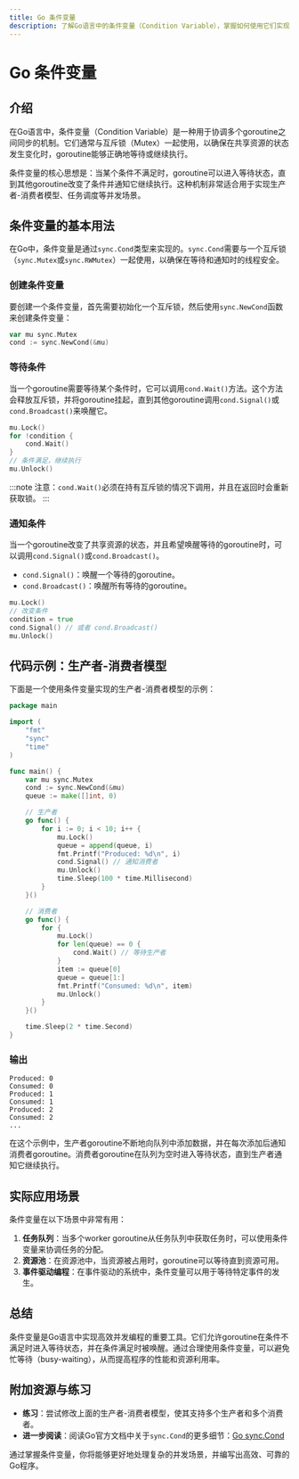 ```yaml
---
title: Go 条件变量
description: 了解Go语言中的条件变量（Condition Variable），掌握如何使用它们实现高效的并发编程。
---
```


# Go 条件变量

## 介绍

在Go语言中，条件变量（Condition Variable）是一种用于协调多个goroutine之间同步的机制。它们通常与互斥锁（Mutex）一起使用，以确保在共享资源的状态发生变化时，goroutine能够正确地等待或继续执行。

条件变量的核心思想是：当某个条件不满足时，goroutine可以进入等待状态，直到其他goroutine改变了条件并通知它继续执行。这种机制非常适合用于实现生产者-消费者模型、任务调度等并发场景。

## 条件变量的基本用法

在Go中，条件变量是通过`sync.Cond`类型来实现的。`sync.Cond`需要与一个互斥锁（`sync.Mutex`或`sync.RWMutex`）一起使用，以确保在等待和通知时的线程安全。

### 创建条件变量

要创建一个条件变量，首先需要初始化一个互斥锁，然后使用`sync.NewCond`函数来创建条件变量：

```go
var mu sync.Mutex
cond := sync.NewCond(&mu)
```

### 等待条件

当一个goroutine需要等待某个条件时，它可以调用`cond.Wait()`方法。这个方法会释放互斥锁，并将goroutine挂起，直到其他goroutine调用`cond.Signal()`或`cond.Broadcast()`来唤醒它。

```go
mu.Lock()
for !condition {
    cond.Wait()
}
// 条件满足，继续执行
mu.Unlock()
```

:::note
注意：`cond.Wait()`必须在持有互斥锁的情况下调用，并且在返回时会重新获取锁。
:::

### 通知条件

当一个goroutine改变了共享资源的状态，并且希望唤醒等待的goroutine时，可以调用`cond.Signal()`或`cond.Broadcast()`。

- `cond.Signal()`：唤醒一个等待的goroutine。
- `cond.Broadcast()`：唤醒所有等待的goroutine。

```go
mu.Lock()
// 改变条件
condition = true
cond.Signal() // 或者 cond.Broadcast()
mu.Unlock()
```

## 代码示例：生产者-消费者模型

下面是一个使用条件变量实现的生产者-消费者模型的示例：

```go
package main

import (
    "fmt"
    "sync"
    "time"
)

func main() {
    var mu sync.Mutex
    cond := sync.NewCond(&mu)
    queue := make([]int, 0)

    // 生产者
    go func() {
        for i := 0; i < 10; i++ {
            mu.Lock()
            queue = append(queue, i)
            fmt.Printf("Produced: %d\n", i)
            cond.Signal() // 通知消费者
            mu.Unlock()
            time.Sleep(100 * time.Millisecond)
        }
    }()

    // 消费者
    go func() {
        for {
            mu.Lock()
            for len(queue) == 0 {
                cond.Wait() // 等待生产者
            }
            item := queue[0]
            queue = queue[1:]
            fmt.Printf("Consumed: %d\n", item)
            mu.Unlock()
        }
    }()

    time.Sleep(2 * time.Second)
}
```

### 输出

```
Produced: 0
Consumed: 0
Produced: 1
Consumed: 1
Produced: 2
Consumed: 2
...
```

在这个示例中，生产者goroutine不断地向队列中添加数据，并在每次添加后通知消费者goroutine。消费者goroutine在队列为空时进入等待状态，直到生产者通知它继续执行。

## 实际应用场景

条件变量在以下场景中非常有用：

1. **任务队列**：当多个worker goroutine从任务队列中获取任务时，可以使用条件变量来协调任务的分配。
2. **资源池**：在资源池中，当资源被占用时，goroutine可以等待直到资源可用。
3. **事件驱动编程**：在事件驱动的系统中，条件变量可以用于等待特定事件的发生。

## 总结

条件变量是Go语言中实现高效并发编程的重要工具。它们允许goroutine在条件不满足时进入等待状态，并在条件满足时被唤醒。通过合理使用条件变量，可以避免忙等待（busy-waiting），从而提高程序的性能和资源利用率。

## 附加资源与练习

- **练习**：尝试修改上面的生产者-消费者模型，使其支持多个生产者和多个消费者。
- **进一步阅读**：阅读Go官方文档中关于`sync.Cond`的更多细节：[Go sync.Cond](https://pkg.go.dev/sync#Cond)

通过掌握条件变量，你将能够更好地处理复杂的并发场景，并编写出高效、可靠的Go程序。